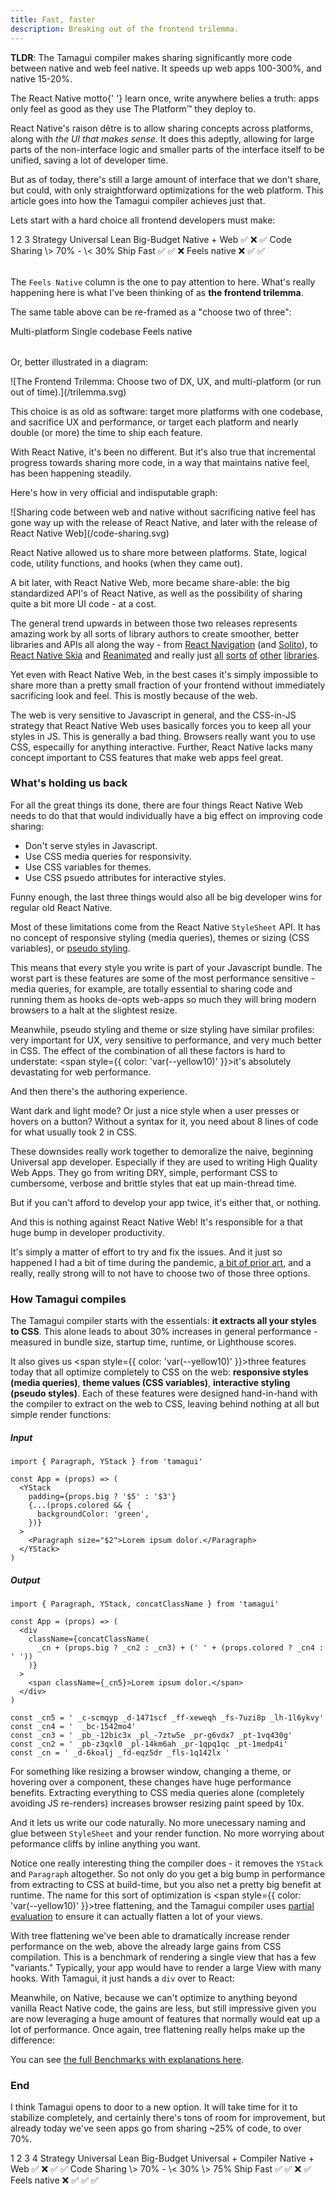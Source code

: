 ```yaml
---
title: Fast, faster
description: Breaking out of the frontend trilemma.
---
```


<TLDR>

**TLDR**: The Tamagui compiler makes sharing significantly more code between native and web feel native. It speeds up web apps 100-300%, and native 15-20%.

</TLDR>

<IntroParagraph>
  The React Native motto{' '}
  <span style={{ color: 'var(--yellow10)' }}>learn once, write anywhere</span> belies a truth: apps
  only feel as good as they use The Platform™ they deploy to.
</IntroParagraph>

React Native's raison dêtre is to allow sharing concepts across platforms, along with _the UI that makes sense_. It does this adeptly, allowing for large parts of the non-interface logic and smaller parts of the interface itself to be unified, saving a lot of developer time.

But as of today, there's still a large amount of interface that we don't share, but could, with only straightforward optimizations for the web platform. This article goes into how the Tamagui compiler achieves just that.

Lets start with a hard choice all frontend developers must make:

<Table heading="Choose one">
  <TableCol>
    <TableCell head></TableCell>
    <TableCell>1</TableCell>
    <TableCell>2</TableCell>
    <TableCell>3</TableCell>
  </TableCol>
  <TableCol>
    <TableCell head>Strategy</TableCell>
    <TableCell>Universal</TableCell>
    <TableCell>Lean</TableCell>
    <TableCell>Big-Budget</TableCell>
  </TableCol>
  <TableCol>
    <TableCell head>Native + Web</TableCell>
    <TableCell>✅</TableCell>
    <TableCell>❌</TableCell>
    <TableCell>✅</TableCell>
  </TableCol>
  <TableCol>
    <TableCell head>Code Sharing</TableCell>
    <TableCell>\> 70%</TableCell>
    <TableCell>-</TableCell>
    <TableCell>\< 30%</TableCell>
  </TableCol>
  <TableCol>
    <TableCell head>Ship Fast</TableCell>
    <TableCell>✅</TableCell>
    <TableCell>✅</TableCell>
    <TableCell>❌</TableCell>
  </TableCol>
  <TableCol>
    <TableCell head>Feels native</TableCell>
    <TableCell>❌</TableCell>
    <TableCell>✅</TableCell>
    <TableCell>✅</TableCell>
  </TableCol>
</Table>

The `Feels Native` column is the one to pay attention to here. What's really happening here is what I've been thinking of as **the frontend trilemma**.

The same table above can be re-framed as a "choose two of three":

<Table heading="Choose two">
  <TableCol>
    <TableCell>Multi-platform</TableCell>
  </TableCol>
  <TableCol>
    <TableCell>Single codebase</TableCell>
  </TableCol>
  <TableCol>
    <TableCell>Feels native</TableCell>
  </TableCol>
</Table>

Or, better illustrated in a diagram:

<YStack maw={650} als="center">
  ![The Frontend Trilemma: Choose two of DX, UX, and multi-platform (or run out of
  time).](/trilemma.svg)
</YStack>

This choice is as old as software: target more platforms with one codebase, and sacrifice UX and performance, or target each platform and nearly double (or more) the time to ship each feature.

With React Native, it's been no different. But it's also true that incremental progress towards sharing more code, in a way that maintains native feel, has been happening steadily.

Here's how in very official and indisputable graph:

<YStack maw={650} als="center">
  ![Sharing code between web and native without sacrificing native feel has gone way up with the
  release of React Native, and later with the release of React Native Web](/code-sharing.svg)
</YStack>

React Native allowed us to share more between platforms. State, logical code, utility functions, and hooks (when they came out).

A bit later, with React Native Web, more became share-able: the big standardized API's of React Native, as well as the possibility of sharing quite a bit more UI code - at a cost.

The general trend upwards in between those two releases represents amazing work by all sorts of library authors to create smoother, better libraries and APIs all along the way - from [React Navigation](https://reactnavigation.org/) (and [Solito](https://solito.dev/)), to [React Native Skia](https://github.com/Shopify/react-native-skia) and [Reanimated](https://docs.swmansion.com/react-native-reanimated/) and really just [all](https://github.com/react-native-svg/react-native-svg) [sorts](https://github.com/expo/match-media) [of](https://gorhom.github.io/react-native-bottom-sheet) [other](https://github.com/rnmapbox/maps) [libraries](https://www.google.com/search?q=expo+linear+gradient&oq=expo+linear+gradient&aqs=chrome..69i57j69i59j69i60.3994j0j1&sourceid=chrome&ie=UTF-8).

Yet even with React Native Web, in the best cases it's simply impossible to share more than a pretty small fraction of your frontend without immediately sacrificing look and feel. This is mostly because of the web.

The web is very sensitive to Javascript in general, and the CSS-in-JS strategy that React Native Web uses basically forces you to keep all your styles in JS. This is generally a bad thing. Browsers really want you to use CSS, especailly for anything interactive. Further, React Native lacks many concept important to CSS features that make web apps feel great.

### What's holding us back

For all the great things its done, there are four things React Native Web needs to do that that would individually have a big effect on improving code sharing:

- Don't serve styles in Javascript.
- Use CSS media queries for responsivity.
- Use CSS variables for themes.
- Use CSS psuedo attributes for interactive styles.

Funny enough, the last three things would also all be big developer wins for regular old React Native.

Most of these limitations come from the React Native `StyleSheet` API. It has no concept of responsive styling (media queries), themes or sizing (CSS variables), or [pseudo styling](https://developer.mozilla.org/en-US/docs/Web/CSS/Pseudo-classes).

This means that every style you write is part of your Javascript bundle. The worst part is these features are some of the most performance sensitive - media queries, for example, are totally essential to sharing code and running them as hooks de-opts web-apps so much they will bring modern browsers to a halt at the slightest resize.

Meanwhile, pseudo styling and theme or size styling have similar profiles: very important for UX, very sensitive to performance, and very much better in CSS. The effect of the combination of all these factors is hard to understate: <span style={{ color: 'var(--yellow10)' }}>it's absolutely devastating for web performance</span>.

And then there's the authoring experience.

Want dark and light mode? Or just a nice style when a user presses or hovers on a button? Without a syntax for it, you need about 8 lines of code for what usually took 2 in CSS.

These downsides really work together to demoralize the naive, beginning Universal app developer. Especially if they are used to writing High Quality Web Apps. They go from writing DRY, simple, performant CSS to cumbersome, verbose and brittle styles that eat up main-thread time.

But if you can't afford to develop your app twice, it's either that, or nothing.

And this is nothing against React Native Web! It's responsible for a that huge bump in developer productivity.

It's simply a matter of effort to try and fix the issues. And it just so happened I had a bit of time during the pandemic, [a bit of prior art](https://github.com/jsxstyle/jsxstyle), and a really, really strong will to not have to choose two of those three options.

### How Tamagui compiles

The Tamagui compiler starts with the essentials: **it extracts all your styles to CSS**. This alone leads to about 30% increases in general performance - measured in bundle size, startup time, runtime, or Lighthouse scores.

It also gives us <span style={{ color: 'var(--yellow10)' }}>three features today that all optimize completely to CSS on the web</span>: **responsive styles (media queries)**, **theme values (CSS variables)**, **interactive styling (pseudo styles)**. Each of these features were designed hand-in-hand with the compiler to extract on the web to CSS, leaving behind nothing at all but simple render functions:

##### Input

```tsx
import { Paragraph, YStack } from 'tamagui'

const App = (props) => (
  <YStack
    padding={props.big ? '$5' : '$3'}
    {...(props.colored && {
      backgroundColor: 'green',
    })}
  >
    <Paragraph size="$2">Lorem ipsum dolor.</Paragraph>
  </YStack>
)
```

##### Output

```tsx
import { Paragraph, YStack, concatClassName } from 'tamagui'

const App = (props) => (
  <div
    className={concatClassName(
      _cn + (props.big ? _cn2 : _cn3) + (' ' + (props.colored ? _cn4 : ' '))
    )}
  >
    <span className={_cn5}>Lorem ipsum dolor.</span>
  </div>
)

const _cn5 = ' _c-scmqyp _d-1471scf _ff-xeweqh _fs-7uzi8p _lh-1l6ykvy'
const _cn4 = '  _bc-1542mo4'
const _cn3 = ' _pb_-12bic3x _pl_-7ztw5e _pr-g6vdx7 _pt-1vq430g'
const _cn2 = ' _pb-z3qxl0 _pl-14km6ah _pr-1qpq1qc _pt-1medp4i'
const _cn = ' _d-6koalj _fd-eqz5dr _fls-1q142lx '
```

For something like resizing a browser window, changing a theme, or hovering over a component, these changes have huge performance benefits. Extracting everything to CSS media queries alone (completely avoiding JS re-renders) increases browser resizing paint speed by 10x.

And it lets us write our code naturally. No more unecessary naming and glue between `StyleSheet` and your render function. No more worrying about peformance cliffs by inline anything you want.

Notice one really interesting thing the compiler does - it removes the `YStack` and `Paragraph` altogether. So not only do you get a big bump in performance from extracting to CSS at build-time, but you also net a pretty big benefit at runtime. The name for this sort of optimization is <span style={{ color: 'var(--yellow10)' }}>tree flattening</span>, and the Tamagui compiler uses [partial evaluation](https://en.wikipedia.org/wiki/Partial_evaluation) to ensure it can actually flatten a lot of your views.

With tree flattening we've been able to dramatically increase render performance on the web, above the already large gains from CSS compilation. This is a benchmark of rendering a single view that has a few "variants." Typically, your app would have to render a large View with many hooks. With Tamagui, it just hands a `div` over to React:

<BenchmarkChartWeb />

Meanwhile, on Native, because we can't optimize to anything beyond vanilla React Native code, the gains are less, but still impressive given you are now leveraging a huge amount of features that normally would eat up a lot of performance. Once again, tree flattening really helps make up the difference:

<BenchmarkChartNative />

You can see [the full Benchmarks with explanations here](/docs/intro/benchmarks).

### End

I think Tamagui opens to door to a new option. It will take time for it to stabilize completely, and certainly there's tons of room for improvement, but already today we've seen apps go from sharing ~25% of code, to over 70%.

<Table heading="Choose one">
  <TableCol>
    <TableCell head></TableCell>
    <TableCell>1</TableCell>
    <TableCell>2</TableCell>
    <TableCell>3</TableCell>
    <TableCell highlight>4</TableCell>
  </TableCol>
  <TableCol>
    <TableCell head>Strategy</TableCell>
    <TableCell>Universal</TableCell>
    <TableCell>Lean</TableCell>
    <TableCell>Big-Budget</TableCell>
    <TableCell highlight>Universal + Compiler</TableCell>
  </TableCol>
  <TableCol>
    <TableCell head>Native + Web</TableCell>
    <TableCell>✅</TableCell>
    <TableCell>❌</TableCell>
    <TableCell>✅</TableCell>
    <TableCell highlight>✅</TableCell>
  </TableCol>
  <TableCol>
    <TableCell head>Code Sharing</TableCell>
    <TableCell>\> 70%</TableCell>
    <TableCell>-</TableCell>
    <TableCell>\< 30%</TableCell>
    <TableCell highlight>\> 75%</TableCell>
  </TableCol>
  <TableCol>
    <TableCell head>Ship Fast</TableCell>
    <TableCell>✅</TableCell>
    <TableCell>✅</TableCell>
    <TableCell>❌</TableCell>
    <TableCell highlight>✅</TableCell>
  </TableCol>
  <TableCol>
    <TableCell head>Feels native</TableCell>
    <TableCell>❌</TableCell>
    <TableCell>✅</TableCell>
    <TableCell>✅</TableCell>
    <TableCell highlight>✅</TableCell>
  </TableCol>
</Table>
